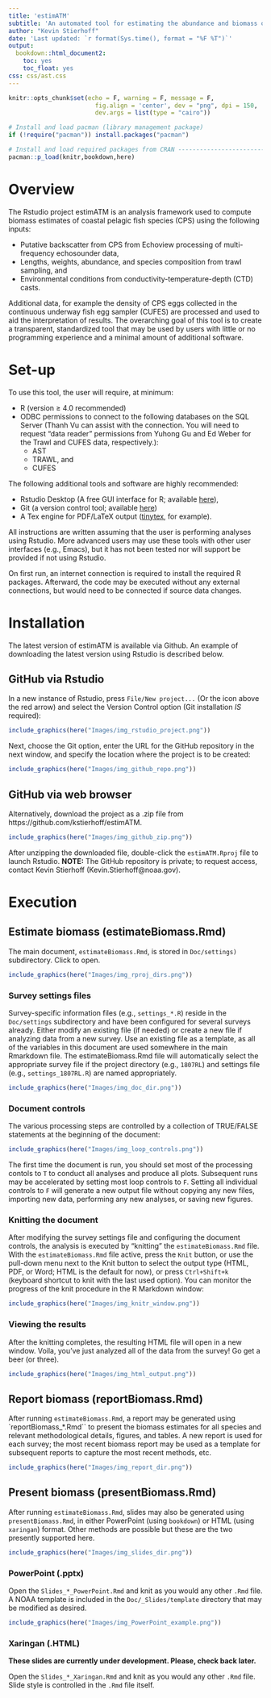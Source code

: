 ```yaml
---
title: 'estimATM'
subtitle: 'An automated tool for estimating the abundance and biomass of CPS species during acoustic-trawl surveys'
author: "Kevin Stierhoff"
date: 'Last updated: `r format(Sys.time(), format = "%F %T")`'
output:
  bookdown::html_document2:
    toc: yes
    toc_float: yes
css: css/ast.css
---
```


```r
knitr::opts_chunk$set(echo = F, warning = F, message = F,
                        fig.align = 'center', dev = "png", dpi = 150,
                        dev.args = list(type = "cairo"))
```  

```r
# Install and load pacman (library management package)
if (!require("pacman")) install.packages("pacman")

# Install and load required packages from CRAN ---------------------------------
pacman::p_load(knitr,bookdown,here)
```


# Overview
The Rstudio project estimATM is an analysis framework used to compute biomass estimates of coastal pelagic fish species (CPS) using the following inputs:  

* Putative backscatter from CPS from Echoview processing of multi-frequency echosounder data,
* Lengths, weights, abundance, and species composition from trawl sampling, and
* Environmental conditions from conductivity-temperature-depth (CTD) casts.

Additional data, for example the density of CPS eggs collected in the continuous underway fish egg sampler (CUFES) are processed and used to aid the interpretation of results.
The overarching goal of this tool is to create a transparent, standardized tool that may be used by users with little or no programming experience and a minimal amount of additional software.  

# Set-up
To use this tool, the user will require, at minimum:  

* R (version  ≥ 4.0 recommended)
* ODBC permissions to connect to the following databases on the SQL Server (Thanh Vu can assist with the connection. You will need to request “data reader” permissions from Yuhong Gu and Ed Weber for the Trawl and CUFES data, respectively.):
  + AST
  + TRAWL, and
  + CUFES  

The following additional tools and software are highly recommended:  

* Rstudio Desktop (A free GUI interface for R; available [here](https://www.rstudio.com/products/rstudio/download/)),
* Git (a version control tool; available [here](https://git-scm.com/download/win))
* A Tex engine for PDF/LaTeX output ([tinytex](https://yihui.name/tinytex/), for example).

All instructions are written assuming that the user is performing analyses using Rstudio. More advanced users may use these tools with other user interfaces (e.g., Emacs), but it has not been tested nor will support be provided if not using Rstudio.  

On first run, an internet connection is required to install the required R packages. Afterward, the code may be executed without any external connections, but would need to be connected if source data changes.

# Installation
The latest version of estimATM is available via Github. An example of downloading the latest version using Rstudio is described below. 

## GitHub via Rstudio
In a new instance of Rstudio, press `File/New project...` (Or the icon above the red arrow) and select the Version Control option (Git installation _IS_ required):  

```r
include_graphics(here("Images/img_rstudio_project.png"))
```  

Next, choose the Git option, enter the URL for the GitHub repository [](https://github.com/kstierhoff/estimATM) in the next window, and specify the location where the project is to be created:  

```r
include_graphics(here("Images/img_github_repo.png"))
```  

## GitHub via web browser
Alternatively, download the project as a .zip file from https://github.com/kstierhoff/estimATM.  

```r
include_graphics(here("Images/img_github_zip.png"))
```  

After unzipping the downloaded file, double-click the `estimATM.Rproj` file to launch Rstudio. **NOTE:** The GitHub repository is private; to request access, contact Kevin Stierhoff (Kevin.Stierhoff@noaa.gov).  

# Execution
## Estimate biomass (estimateBiomass.Rmd)

The main document, `estimateBiomass.Rmd`, is stored in `Doc/settings)` subdirectory. Click to open.

```r
include_graphics(here("Images/img_rproj_dirs.png"))
```

### Survey settings files

Survey-specific information files (e.g., `settings_*.R`) reside in the `Doc/settings` subdirectory and have been configured for several surveys already. Either modify an existing file (if needed) or create a new file if analyzing data from a new survey. Use an existing file as a template, as all of the variables in this document are used somewhere in the main Rmarkdown file. The estimateBiomass.Rmd file will automatically select the appropriate survey file if the project directory (e.g., `1807RL`) and settings file (e.g., `settings_1807RL.R`) are named appropriately.

```r
include_graphics(here("Images/img_doc_dir.png"))
```  

### Document controls
The various processing steps are controlled by a collection of TRUE/FALSE statements at the beginning of the document:  

```r
include_graphics(here("Images/img_loop_controls.png"))
``` 
 
The first time the document is run, you should set most of the processing contols to `T` to conduct all analyses and produce all plots. Subsequent runs may be accelerated by setting most loop controls to `F`. Setting all individual controls to `F` will generate a new output file without copying any new files, importing new data, performing any new analyses, or saving new figures.  

### Knitting the document

After modifying the survey settings file and configuring the document controls, the analysis is executed by “knitting” the `estimateBiomass.Rmd` file. With the `estimateBiomass.Rmd` file active, press the `Knit` button, or use the pull-down menu next to the Knit button to select the output type (HTML, PDF, or Word; HTML is the default for now), or press `Ctrl+Shift+k` (keyboard shortcut to knit with the last used option). You can monitor the progress of the knit procedure in the R Markdown window:

```r
include_graphics(here("Images/img_knitr_window.png"))
``` 
 
### Viewing the results

After the knitting completes, the resulting HTML file will open in a new window.
Voila, you’ve just analyzed all of the data from the survey! Go get a beer (or three). 

```r
include_graphics(here("Images/img_html_output.png"))
``` 

## Report biomass (reportBiomass.Rmd)

After running `estimateBiomass.Rmd`, a report may be generated using `reportBiomass_*.Rmd`` to present the biomass estimates for all species and relevant methodological details, figures, and tables. A new report is used for each survey; the most recent biomass report may be used as a template for subsequent reports to capture the most recent methods, etc. 

```r
include_graphics(here("Images/img_report_dir.png"))
``` 

## Present biomass (presentBiomass.Rmd)

After running `estimateBiomass.Rmd`, slides may also be generated using `presentBiomass.Rmd`, in either PowerPoint (using `bookdown`) or HTML (using `xaringan`) format. Other methods are possible but these are the two presently supported here. 

```r
include_graphics(here("Images/img_slides_dir.png"))
``` 

### PowerPoint (.pptx)

Open the `Slides_*_PowerPoint.Rmd` and knit as you would any other `.Rmd` file. A NOAA template is included in the `Doc/_Slides/template` directory that may be modified as desired.

```r
include_graphics(here("Images/img_PowerPoint_example.png"))
``` 

### Xaringan (.HTML)

**These slides are currently under development. Please, check back later.**

Open the `Slides_*_Xaringan.Rmd` and knit as you would any other `.Rmd` file. Slide style is controlled in the `.Rmd` file itself.
